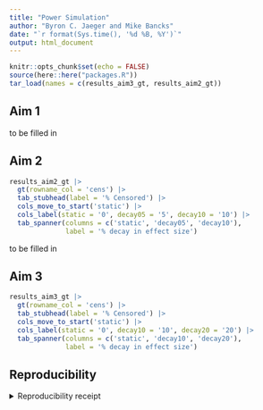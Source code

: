 ```yaml
---
title: "Power Simulation"
author: "Byron C. Jaeger and Mike Bancks"
date: "`r format(Sys.time(), '%d %B, %Y')`"
output: html_document
---
```


```r

knitr::opts_chunk$set(echo = FALSE)
source(here::here("packages.R"))
tar_load(names = c(results_aim3_gt, results_aim2_gt))

```

## Aim 1

to be filled in

## Aim 2

```r
results_aim2_gt |> 
  gt(rowname_col = 'cens') |> 
  tab_stubhead(label = '% Censored') |> 
  cols_move_to_start('static') |> 
  cols_label(static = '0', decay05 = '5', decay10 = '10') |> 
  tab_spanner(columns = c('static', 'decay05', 'decay10'),
              label = '% decay in effect size')
```


to be filled in

## Aim 3

```r
results_aim3_gt |> 
  gt(rowname_col = 'cens') |> 
  tab_stubhead(label = '% Censored') |> 
  cols_move_to_start('static') |> 
  cols_label(static = '0', decay10 = '10', decay20 = '20') |> 
  tab_spanner(columns = c('static', 'decay10', 'decay20'),
              label = '% decay in effect size')
```


## Reproducibility

<details><summary>Reproducibility receipt</summary>

```r
## datetime
Sys.time()

## repository
if(requireNamespace('git2r', quietly = TRUE)) {
  git2r::repository()
} else {
  c(
    system2("git", args = c("log", "--name-status", "-1"), stdout = TRUE),
    system2("git", args = c("remote", "-v"), stdout = TRUE)
  )
}

## session info
sessionInfo()
```

</details>
